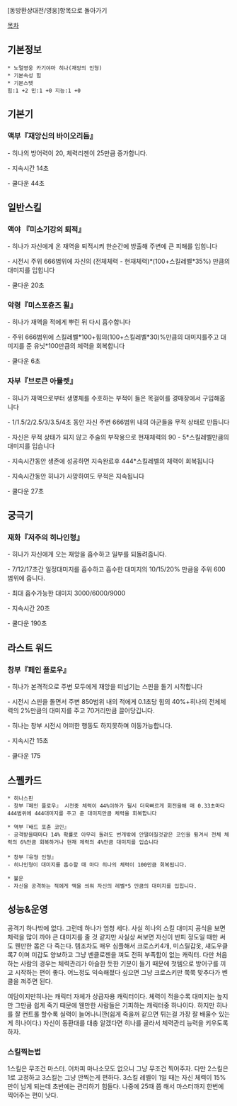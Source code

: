 [동방환상대전/영웅]항목으로 돌아가기

[[목차]]
== 기본정보 ==
 * 노멀영웅 카기야마 히나(재앙의 인형)
 * 기본속성 힘
 * 기본스텟
 힘:1 +2 민:1 +0 지능:1 +0

== 기본기 == 

=== 액부『재앙신의 바이오리듬』 ===
- 히나의 방어력이 20, 체력리젠이 25만큼 증가합니다.

- 지속시간 14초

- 쿨다운 44초

== 일반스킬 == 
=== 액야 『미소기강의 퇴적』 ===

- 히나가 자신에게 온 재역을 퇴적시켜 한순간에 방출해 주변에 큰 피해를 입힙니다

- 시전시 주위 666범위에 자신의 (전체체력 - 현재체력)*(100+스킬레벨*35%) 만큼의 대미지를 입힙니다

- 쿨다운 20초
 
=== 악령『미스포츈즈 휠』 === 

- 히나가 재액을 적에게 뿌린 뒤 다시 흡수합니다

- 주위 666범위에 스킬레벨*100+힘의(100+스킬레벨*30)%만큼의 대미지를주고 대미지를 준 유닛*100만큼의 체력을 회복합니다

- 쿨다운 6초
 
=== 자부『브로큰 아뮬렛』 ===

- 히나가 재액으로부터 생명체를 수호하는 부적이 들은 목걸이를 경매장에서 구입해옵니다

- 1/1.5/2/2.5/3/3.5/4초 동안 자신 주변 666범위 내의 아군들을 무적 상태로 만듭니다

- 자신은 무적 상태가 되지 않고 주술의 부작용으로 현재체력의 90 - 5*스킬레벨만큼의 대미지를 입습니다

- 지속시간동안 생존에 성공하면 지속완료후 444*스킬레벨의 체력이 회복됩니다

- 지속시간동안 히나가 사망하여도 무적은 지속됩니다

- 쿨다운 27초

== 궁극기 ==
=== 재화『저주의 히나인형』 ===

- 히나가 자신에게 오는 재앙을 흡수하고 일부를 되돌려줍니다.

- 7/12/17초간 일정대미지를 흡수하고 흡수한 대미지의 10/15/20% 만큼을 주위 600범위에 줍니다.

- 최대 흡수가능한 대미지 3000/6000/9000

- 지속시간 20초

- 쿨다운 190초

== 라스트 워드 ==
=== 창부『페인 플로우』 ===

- 히나가 본격적으로 주변 모두에게 재앙을 떠넘기는 스핀을 돌기 시작합니다

- 시전시 스핀을 돌면서 주변 850범위 내의 적에게 0.1초당 힘의 40%+히나의 전체체력의 2%만큼의 대미지를 주고 70거리만큼 끌어당깁니다.

- 히나는 창부 시전시 어떠한 행동도 하지못하며 이동가능합니다.

- 지속시간 15초

- 쿨다운 175

== 스펠카드 ==

 * 히나스핀
 - 창부『페인 플로우』 시전중 체력이 44%이하가 될시 더욱빠르게 회전을해 매 0.33초마다444범위에 444대미지를 주고 준 대미지만큼 체력을 회복합니다

 * 역부『배드 포츈 코인』
 - 공격받을때마다 14% 확률로 아무리 돌려도 번개밖에 안떨어질것같은 코인을 튕겨서 전체 체력의 6%만큼 회복하거나 현재 체력의 4%만큼 대미지를 입습니다
 
 * 창부『유형 인형』
 - 히나인형이 대미지를 흡수할 때 마다 히나의 체력이 100만큼 회복됩니다.

 * 불운
 - 자신을 공격하는 적에게 액을 씌워 자신의 레벨*5 만큼의 대미지를 입힙니다.


== 성능&운영 ==
공격기 하나밖에 없다. 그런데 하나가 엄청 세다.
사실 히나의 스킬 대미지 공식을 보면 체력을 많이 까야 큰 대미지를 줄 것 같지만 사실상 써보면 자신이 반피 정도일 때만 써도 웬만한 몹은 다 죽는다.
템조차도 매우 심플해서 크로스키4개, 미스릴갑옷, 섀도우클록7 이며 미갑도 양보하고 그냥 벤클로젠을 껴도 전혀 부족함이 없는 캐릭터. 다만 처음 하는 사람의 경우는 체력관리가 아슬한 듯한 기분이 들기 때문에 첫템으로 방어구를 끼고 시작하는 편이 좋다. 어느정도 익숙해졌다 싶으면 그냥 크로스키만 쭉쭉 맞추다가 벤클을 껴주면 된다.

여담이지만히나는 캐릭터 자체가 상급자용 캐릭터이다. 체력이 적을수록 대미지는 높지만 그만큼 쉽게 죽기 때문에 웬만한 사람들은 기피하는 캐릭터중 하나이다. 하지만 히나를 잘 컨트롤 할수록 실력이 늘어나니깐(쉽게 죽을꺼 같으면 튀는걸 가장 잘 배울수 있는게 히나이다.) 자신이 동환대를 대충 알겠다면 히나를 골라서 체력관리 능력을 키우도록 하자.

=== 스킬찍는법 ===

1스킬은 무조건 마스터. 어차피 마나소모도 없으니 그냥 무조건 찍어주자. 다만 2스킬은 1로 고정하고 3스킬는 그냥 안찍는게 편하다. 3스킬 레벨이 1일 때는 자신 체력이 15%만이 남게 되는데 초반에는 관리하기 힘들다. 나중에 25때 쯤 해서 마스터까지 한번에 찍어주는 편이 낫다.
